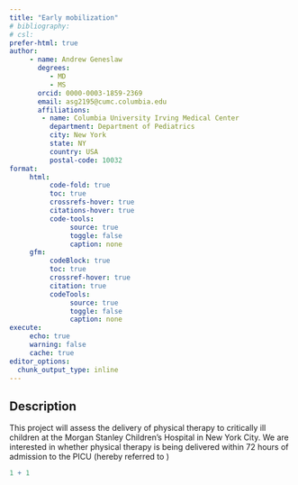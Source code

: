 ```yaml
---
title: "Early mobilization"
# bibliography: 
# csl: 
prefer-html: true
author: 
     - name: Andrew Geneslaw
       degrees:
          - MD
          - MS
       orcid: 0000-0003-1859-2369
       email: asg2195@cumc.columbia.edu
       affiliations:
        - name: Columbia University Irving Medical Center
          department: Department of Pediatrics
          city: New York
          state: NY
          country: USA
          postal-code: 10032
format: 
     html:
          code-fold: true
          toc: true
          crossrefs-hover: true
          citations-hover: true
          code-tools:
               source: true
               toggle: false
               caption: none
     gfm:
          codeBlock: true
          toc: true
          crossref-hover: true
          citation: true
          codeTools:
               source: true
               toggle: false
               caption: none 
execute:
     echo: true
     warning: false
     cache: true
editor_options: 
  chunk_output_type: inline
---
```


## Description

This project will assess the delivery of physical therapy to critically ill children at the Morgan Stanley Children's Hospital in New York City. We are interested in whether physical therapy is being delivered within 72 hours of admission to the PICU (hereby referred to )

```r
1 + 1
```
